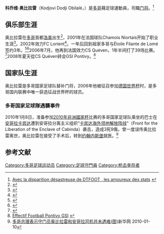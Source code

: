 {{noteTA
|G1=Football
|G2=uefa
}}

{{Infobox football biography
| name          = 科乔维·奥比拉雷<br />Kodjovi Obilalé
| image               = 
| caption             = 
| fullname            = Kodjovi Dodji Obilalé
| dateofbirth         = {{birth date and age|1984|10|8|df=y}}
| cityofbirth         = 洛美
| countryofbirth      = 多哥
| height              = {{height|m=1.89}}<ref>{{cite web |url=http://sylviocombey.wordpress.com/2009/02/19/kodjovi-obilale-un-epervier-porteur-d%E2%80%99espoir-et-d%E2%80%99avenir/ |title=Kodjovi Obilale Un Epervier Porteur D’Espoir Et D’Avenir |publisher=Sylviocombey.wordpress.com |date=19 February 2009 |accessdate=15 March 2010 |archive-date=2017-07-10 |archive-url=https://web.archive.org/web/20170710221930/https://sylviocombey.wordpress.com/2009/02/19/kodjovi-obilale-un-epervier-porteur-d%e2%80%99espoir-et-d%e2%80%99avenir/ |dead-url=yes }}</ref>
| currentclub         = 
| clubnumber          = 
| position            = [[门将|门将]]
| youthyears1         = 2001–2003
| youthyears2         = 2002–2003
| youthclubs1         = [[尼奥尔岩羚羊足球俱乐部|尼奥]]
| youthclubs2         = [[洛里昂足球俱樂部|洛里昂]]
| years1              = 2003–2006
| years2              = 2006–2008
| years3              = 2008–2010
| clubs1              = {{le|Étoile Filante (Lomé)||Étoile Filante de Lomé}}
| clubs2              = CS Quéven
| clubs3              = {{le|GSI Pontivy}}
| caps1               = ?
| caps2               = ?
| caps3               = 12
| goals1              = ?
| goals2              = ?
| goals3              = 0<ref>{{cite web |url=http://www.foot-national.com/5394-joueur-football-Obilale-Kodjovi-Dodji.html |title=Kodjovi Dodji Obilale at |publisher=Foot-national.com |date= |accessdate=15 March 2010 |archive-date=2013-03-23 |archive-url=https://web.archive.org/web/20130323204612/http://foot-national.com/5394-joueur-football-Obilale-Kodjovi-Dodji.html |dead-url=no }}</ref>
| nationalyears1      = 2006–2010
| nationalteam1       = [[多哥國家足球隊|多哥]]
| nationalcaps1       = 5
| nationalgoals1      = 0
| pcupdate            = 2010年1月10日 (日) 13:20 (UTC)
| ntupdate            = 2010年1月10日 (日) 13:20 (UTC)
}}
'''科乔维·奥比拉雷'''（Kodjovi Dodji Obilalé，{{bd|1984年|10月8日}}）是[[多哥|多哥]]藉足球運動員，司職[[门将|门将]]。<ref>[http://www.stat2foot.com/CFAFOOT2008-2009.pdf Avec la disparition désastreuse de DTFOOT , les amoureux des stats] {{webarchive|url=https://web.archive.org/web/20090616223901/http://www.stat2foot.com/CFAFOOT2008-2009.pdf |date=2009-06-16 }}</ref>

== 俱乐部生涯 ==
奥比拉雷在[[多哥|多哥]]首都[[洛美|洛美]]出生<ref>{{Cite web |url=http://www.playerhistory.com/player/86143/ |title=Playerhistory Profile |access-date=2012-01-09 |archive-date=2018-01-16 |archive-url=https://web.archive.org/web/20180116135322/https://playerhistory.com/player/86143 |dead-url=no }}</ref>，2001年在法国球队Chamois Niortais开始了职业生涯<ref>{{Cite web |url=http://www.letelegramme.com/sports/une/kodjovi-obilale-dodji-un-epervier-en-bretagne-20080520-3102133_1331500.php |title=Kodjovi Obilalé Dodji. Un Epervier en Bretagne |access-date=2010-01-10 |archive-date=2012-09-05 |archive-url=https://web.archive.org/web/20120905134848/http://www.letelegramme.com/sports/une/kodjovi-obilale-dodji-un-epervier-en-bretagne-20080520-3102133_1331500.php |dead-url=no }}</ref>。2002年效力FC Lorient<ref>{{Cite web |url=http://www.voetbalcentraal.nl/nieuws/43281/ook-reservedoelman-kodjovi-obilal-overleden-list |title=UPDATE: Reserve-doelman Obilalé nog in leven |access-date=2010-01-11 |archive-date=2019-02-15 |archive-url=https://web.archive.org/web/20190215155906/http://www.voetbalcentraal.nl/nieuws/43281/ook-reservedoelman-kodjovi-obilal-overleden-list |dead-url=no }}</ref>。一年后回到祖家多哥与Étoile Filante de Lomé签约3年。<ref>{{Cite web |url=http://www.lequipe.fr/Football/FootballFicheJoueur24722.html |title=Football: de la fiche de Kodjovi Obilalé |access-date=2010-01-11 |archive-date=2019-02-15 |archive-url=https://web.archive.org/web/20190215102752/https://www.lequipe.fr/Football/FootballFicheJoueur24722.html |dead-url=no }}</ref><ref>{{Cite web |url=http://globalsport-togo.com/index.php?option=com_content&view=article&id=59:transfert--obilale-a-pontivy-&catid=51:foot&Itemid=67 |title=Transfert : Obilalé à Pontivy ! |access-date=2010-01-11 |archive-url=https://archive.is/20120708091422/http://globalsport-togo.com/index.php?option=com_content&view=article&id=59:transfert--obilale-a-pontivy-&catid=51:foot&Itemid=67 |archive-date=2012-07-08 |dead-url=yes }}</ref>2006年7月，他再到法国效力CS Quéven，1年半间打了39场比赛。<ref>{{Cite web |url=http://www.lorient.maville.com/sport/detail_-Football-Kodjovi-Obilale-l-oiseau-rare-de-Pontivy-_spo-1213097_actu.Htm |title=Football : Kodjovi Obilalé, l'oiseau rare de Pontivy |access-date=2010-01-11 |archive-date=2016-01-16 |archive-url=https://web.archive.org/web/20160116042534/http://www.lorient.maville.com/sport/detail_-Football-Kodjovi-Obilale-l-oiseau-rare-de-Pontivy-_spo-1213097_actu.Htm |dead-url=no }}</ref>2008年夏天從CS Quéven转会GSI Pontivy。<ref>[http://www.pontivy-football-gsi.com/sections.php?op=viewarticle&artid=24 Effectif Football Pontivy GSI] {{webarchive|url=https://web.archive.org/web/20090715011749/http://www.pontivy-football-gsi.com/sections.php?op=viewarticle&artid=24 |date=2009-07-15 }}</ref>

== 国家队生涯 ==
奥比拉雷是多哥国家足球队替补门将，2006年他被征召参加[[2006年德国世界杯|德国世界杯]]时，是多哥国内联赛中唯一获选征战世界杯的球员。

=== 多哥国家足球隊遇襲事件 ===
{{main|多哥國家足球隊遇襲事件}}
2010年1月8日，准备参加[[2010年非洲國家杯|2010年非洲國家杯]]比赛的多哥国家足球队乘坐的巴士在[[安哥拉|安哥拉]][[卡宾达|卡宾达]]遭到安哥拉分离主义组织“[[卡宾达海外领地解放阵线|卡宾达海外领地解放阵线]]”（Front for the Liberation of the Enclave of Cabinda）袭击，造成3死9傷，曾一度误传奥比拉雷离世，奥比拉雷在接受了手术后，转到[[约翰内斯堡|约翰内斯堡]]就医。<ref>[http://news.xinhuanet.com/world/2010-01/10/content_12784223.htm 多哥总理表示守门员奥比拉雷和安哥拉司机并未遇难(图)]新华网 2010-01-10</ref>

== 参考文献 ==
{{reflist}}

{{DEFAULTSORT: Obilalé, Kodjovi Dodji}}
[[Category:多哥足球运动员|Category:多哥足球运动员]]
[[Category:足球守門員|Category:足球守門員]]
[[Category:枪击幸存者|Category:枪击幸存者]]